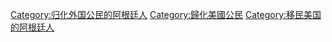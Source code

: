 [[Category:归化外国公民的阿根廷人|Category:归化外国公民的阿根廷人]]
[[Category:歸化美國公民|Category:歸化美國公民]]
[[Category:移民美国的阿根廷人|Category:移民美国的阿根廷人]]